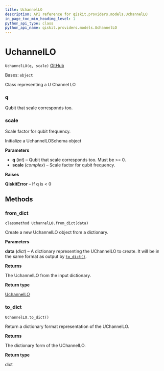 ```yaml
---
title: UchannelLO
description: API reference for qiskit.providers.models.UchannelLO
in_page_toc_min_heading_level: 1
python_api_type: class
python_api_name: qiskit.providers.models.UchannelLO
---
```


# UchannelLO

<span id="qiskit.providers.models.UchannelLO" />

`UchannelLO(q, scale)` [GitHub](https://github.com/qiskit/qiskit/tree/stable/0.24/qiskit/providers/models/backendconfiguration.py "view source code")

Bases: `object`

Class representing a U Channel LO

<span id="qiskit.providers.models.UchannelLO.q" />

### q

Qubit that scale corresponds too.

<span id="qiskit.providers.models.UchannelLO.scale" />

### scale

Scale factor for qubit frequency.

Initialize a UchannelLOSchema object

**Parameters**

*   **q** (*int*) – Qubit that scale corresponds too. Must be >= 0.
*   **scale** (*complex*) – Scale factor for qubit frequency.

**Raises**

**QiskitError** – If q is \< 0

## Methods

<span id="qiskit-providers-models-uchannello-from-dict" />

### from\_dict

<span id="qiskit.providers.models.UchannelLO.from_dict" />

`classmethod UchannelLO.from_dict(data)`

Create a new UchannelLO object from a dictionary.

**Parameters**

**data** (*dict*) – A dictionary representing the UChannelLO to create. It will be in the same format as output by [`to_dict()`](qiskit.providers.models.UchannelLO#to_dict "qiskit.providers.models.UchannelLO.to_dict").

**Returns**

The UchannelLO from the input dictionary.

**Return type**

[UchannelLO](qiskit.providers.models.UchannelLO "qiskit.providers.models.UchannelLO")

<span id="qiskit-providers-models-uchannello-to-dict" />

### to\_dict

<span id="qiskit.providers.models.UchannelLO.to_dict" />

`UchannelLO.to_dict()`

Return a dictionary format representation of the UChannelLO.

**Returns**

The dictionary form of the UChannelLO.

**Return type**

dict

